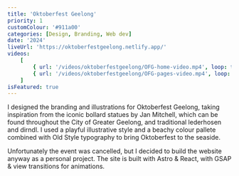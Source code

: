 ```yaml
---
title: 'Oktoberfest Geelong'
priority: 1
customColour: '#911a00'
categories: [Design, Branding, Web dev]
date: '2024'
liveUrl: 'https://oktoberfestgeelong.netlify.app/'
videos:
    [
        { url: '/videos/oktoberfestgeelong/OFG-home-video.mp4', loop: true },
        { url: '/videos/oktoberfestgeelong/OFG-pages-video.mp4', loop: true },
    ]
isFeatured: true
---
```


I designed the branding and illustrations for Oktoberfest Geelong, taking inspiration from the iconic bollard statues by Jan Mitchell, which can be found throughout the City of Greater Geelong, and traditional lederhosen and dirndl. I used a playful illustrative style and a beachy colour pallete combined with Old Style typography to bring Oktoberfest to the seaside.

Unfortunately the event was cancelled, but I decided to build the website anyway as a personal project. The site is built with Astro & React, with GSAP & view transitions for animations.
